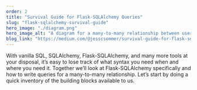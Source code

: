 ```yaml
---
order: 2
title: "Survival Guide for Flask-SQLAlchemy Queries"
slug: "flask-sqlalchemy-survival-guide"
hero_image: "./diagram.png"
hero_image_alt: "A diagram for a many-to-many relationship between users, posts, and post-likes"
blog_link: "https://medium.com/@jesscsommer/survival-guide-for-flask-sqlalchemy-queries-e442bbaf9ad"
---
```


With vanilla SQL, SQLAlchemy, Flask-SQLAlchemy, and many more tools at your disposal, it’s easy to lose track of what syntax you need when and where you need it. Together we’ll look at Flask-SQLAlchemy specifically and how to write queries for a many-to-many relationship. Let’s start by doing a quick inventory of the building blocks available to us.